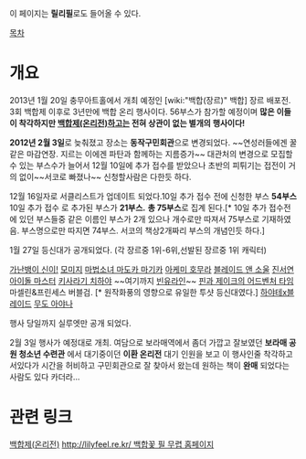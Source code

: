 이 페이지는 '''릴리필'''로도 들어올 수 있다.

[[목차]]

= 개요 =

2013년 1월 20일 충무아트홀에서 개최 예정인 [wiki:"백합(장르)" 백합] 장르 배포전.
3회 백합제 이후로 3년만에 백합 온리 행사이다. 56부스가 참가할 예정이며 '''많은 이들이 착각하지만 [[백합제(온리전)]]하고는 전혀 상관이 없는 별개의 행사이다!'''

'''2012년 2월 3일'''로 늦춰졌고 장소는 '''동작구민회관'''으로 변경되었다. ~~연성러들에겐 꿀같은 마감연장. 지르는 이에겐 파탄과 함께하는 지름증가~~  대관처의 변경으로 모집할수 있는 부스수가 늘어서 12월 10일에 추가 접수를 받았으나 초반의 피튀기는 접전이 거의 없이~~서코로 빠졌나~~  신청할사람은 다한듯 하다.

12월 16일자로 서클리스트가 업데이트 되었다.10일 추가 접수 전에 신청한 부스 '''54부스''' 10일 추가 접수 로 추가된 부스가 '''21부스.''' '''총 75부스'''로 집계 된다.[* 10일 추가 접수전에 있던 부스들중 같은 이름인 부스가 2개 있으나 개수로만 따져서 75부스로 기재하였음. 부스명으로만 따지면 74부스. 서코의 책상2개짜리 부스의 개념인듯 하다.]

1월 27일 등신대가 공개되었다. (각 장르중 1위-6위,선발된 장르중 1위 캐릭터)

[[가난뱅이 신이!]] [[모미지]]
[[마법소녀 마도카 마기카]] [[아케미 호무라]]
[[블레이드 앤 소울]] [[진서연]]
[[아이돌 마스터]] [[키사라기 치하야]] 
~~여기까지 [[빈유]]라인~~
[[핀과 제이크의 어드벤처 타임]] 마셀린&프린세스 버블검. [* 원작화풍의 영향으로 유일한 투샷 등신대였다.]
[[하야테x블레이드]] [[무도 아야나]]

행사 당일까지 실루엣만 공개 되었다.

2월 3일 행사가 예정대로 개최. 여담으로 보라매역에서 좀더 가깝고 잘보였던 '''보라매 공원 청소년 수련관''' 에서 대기중이던 '''이환 온리전''' 대기 인원을 보고 이 행사인줄 착각하고 서있다가 시간을 허비하고 구민회관으로 잘 찾아서 왔는데 원하는 책이 '''완매''' 되었다는 사람도 있다 카더라...

= 관련 링크 =
[[백합제(온리전)]]
[[http://lilyfeel.re.kr/ 백합꽃 필 무렵 홈페이지]]
